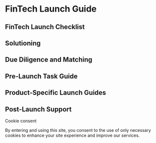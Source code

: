 # FinTech Launch Guide

## FinTech Launch Checklist

## Solutioning

## Due Diligence and Matching

## Pre-Launch Task Guide

## Product-Specific Launch Guides

## Post-Launch Support

Cookie consent

By entering and using this site, you consent to the use of only necessary cookies to enhance your site experience and improve our services.

